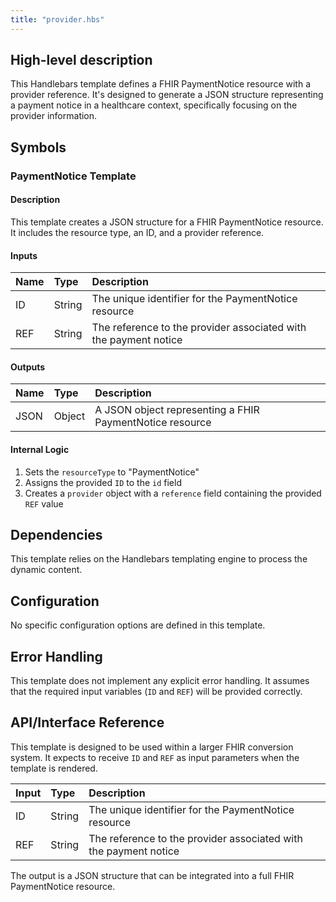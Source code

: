 ```yaml
---
title: "provider.hbs"
---
```


## High-level description
This Handlebars template defines a FHIR PaymentNotice resource with a provider reference. It's designed to generate a JSON structure representing a payment notice in a healthcare context, specifically focusing on the provider information.

## Symbols

### PaymentNotice Template
#### Description
This template creates a JSON structure for a FHIR PaymentNotice resource. It includes the resource type, an ID, and a provider reference.

#### Inputs
| Name | Type | Description |
|:-----|:-----|:------------|
| ID | String | The unique identifier for the PaymentNotice resource |
| REF | String | The reference to the provider associated with the payment notice |

#### Outputs
| Name | Type | Description |
|:-----|:-----|:------------|
| JSON | Object | A JSON object representing a FHIR PaymentNotice resource |

#### Internal Logic
1. Sets the `resourceType` to "PaymentNotice"
2. Assigns the provided `ID` to the `id` field
3. Creates a `provider` object with a `reference` field containing the provided `REF` value

## Dependencies
This template relies on the Handlebars templating engine to process the dynamic content.

## Configuration
No specific configuration options are defined in this template.

## Error Handling
This template does not implement any explicit error handling. It assumes that the required input variables (`ID` and `REF`) will be provided correctly.

## API/Interface Reference
This template is designed to be used within a larger FHIR conversion system. It expects to receive `ID` and `REF` as input parameters when the template is rendered.

| Input | Type | Description |
|:------|:-----|:------------|
| ID | String | The unique identifier for the PaymentNotice resource |
| REF | String | The reference to the provider associated with the payment notice |

The output is a JSON structure that can be integrated into a full FHIR PaymentNotice resource.